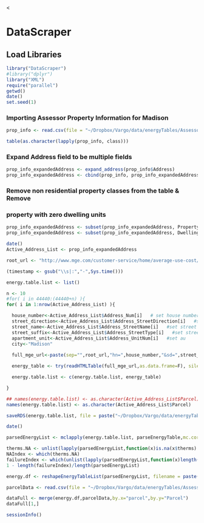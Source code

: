 <<!--
%\VignetteEngine{knitr::knitr}
%\VignetteIndexEntry{Primary DataScraper Vignette}
-->

<link href="http://kevinburke.bitbucket.org/markdowncss/markdown.css" rel="stylesheet"></link>
<link href="http://www.biostat.wisc.edu/~syounkin/markdown_modified.css" rel="stylesheet"></link>

# DataScraper

## Load Libraries

```r
library("DataScraper")
#library("dplyr")
library("XML")
require("parallel")
getwd()
date()
set.seed(1)
```

### Importing Assessor Property Information for Madison

```r
prop_info <- read.csv(file = "~/Dropbox/Vargo/data/energyTables/Assessor_Property_Information.csv", header=T, sep = ",", stringsAsFactors = FALSE)
```

```r
table(as.character(lapply(prop_info, class)))
```

###  Expand Address field to be multiple fields
```r
prop_info_expandedAddress <- expand_address(prop_info$Address)
prop_info_expandedAddress <- cbind(prop_info, prop_info_expandedAddress)
```

###  Remove non residential property classes from the table & Remove
###  property with zero dwelling units

```r
prop_info_expandedAddress <- subset(prop_info_expandedAddress, Property.Class == "Residential")
prop_info_expandedAddress <- subset(prop_info_expandedAddress, Dwelling.Units > 0)
```

```r
date()
Active_Address_List <- prop_info_expandedAddress

root_url <- "http://www.mge.com/customer-service/home/average-use-cost/results.htm?"

(timestamp <- gsub("\\s|:","-",Sys.time()))

energy.table.list <- list()

n <- 10
#for( i in 44440:(44440+n) ){
for( i in 1:nrow(Active_Address_List) ){

  house_number<-Active_Address_List$Address_Num[i]   # set house number
  street_direction<-Active_Address_List$Address_StreetDirection[i]   #set sd
  street_name<-Active_Address_List$Address_StreetName[i]   #set street name
  street_suffix<-Active_Address_List$Address_StreetType[i]   #set street suffix/Type
  apartment_unit<-Active_Address_List$Address_UnitNum[i]   #set au
  city<-"Madison"
  
  full_mge_url<-paste(sep="",root_url,"hn=",house_number,"&sd=",street_direction,"&sn=",street_name,"&ss=",street_suffix,"&au=",apartment_unit,"&c=",city)

  energy_table <- try(readHTMLTable(full_mge_url,as.data.frame=F), silent=TRUE)

  energy.table.list <- c(energy.table.list, energy_table)

}

## names(energy.table.list) <- as.character(Active_Address_List$Parcel)[44440:(44440+n)]
names(energy.table.list) <- as.character(Active_Address_List$Parcel)

saveRDS(energy.table.list, file = paste("~/Dropbox/Vargo/data/energyTables/energyTableList-", timestamp, ".rds", sep = ""))

date()

```

```r
parsedEnergyList <- mclapply(energy.table.list, parseEnergyTable,mc.cores = 8)
```

```r
therms.NA <- unlist(lapply(parsedEnergyList,function(x)is.na(x$therms)||is.na(x$kWh)))
NAIndex <- which(therms.NA)
failureIndex <- which(unlist(lapply(parsedEnergyList,function(x)length(x)==0)))
1 - length(failureIndex)/length(parsedEnergyList)
```

```r
energy.df <- reshapeEnergyTableList(parsedEnergyList, filename = paste("~/Dropbox/Vargo/data/energyTables/energyFile-",timestamp,".csv",sep=""))
```

```r
parcelData <- read.csv(file = "~/Dropbox/Vargo/data/energyTables/Assessor_Property_Information.csv", stringsAsFactors = FALSE)

dataFull <- merge(energy.df,parcelData,by.x="parcel",by.y="Parcel")
dataFull[1,]
```

```r
sessionInfo()
```
